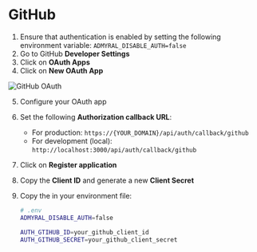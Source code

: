 # GitHub

1.  Ensure that authentication is enabled by setting the following environment variable: `ADMYRAL_DISABLE_AUTH=false`
2.  Go to GitHub **Developer Settings**
3.  Click on **OAuth Apps**
4.  Click on **New OAuth App**

![GitHub OAuth](/github_oauth.png)

5.  Configure your OAuth app
6.  Set the following **Authorization callback URL**:

    -   For production: `https://{YOUR_DOMAIN}/api/auth/callback/github`
    -   For development (local): `http://localhost:3000/api/auth/callback/github`

7.  Click on **Register application**
8.  Copy the **Client ID** and generate a new **Client Secret**
9.  Copy the in your environment file:

    ```bash
    # .env
    ADMYRAL_DISABLE_AUTH=false

    AUTH_GTIHUB_ID=your_github_client_id
    AUTH_GITHUB_SECRET=your_github_client_secret
    ```
